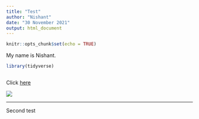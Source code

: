```yaml
---
title: "Test"
author: "Nishant"
date: "30 November 2021"
output: html_document
---
```


```r
knitr::opts_chunk$set(echo = TRUE)
```

My name is Nishant.

```r
library(tidyverse)
```

```r

```

Click [here](wwww.youtube.com)


![](C:\Users\nishant.pandey\Desktop\VUS_Logo.jpg)


--------------------------------


Second test

